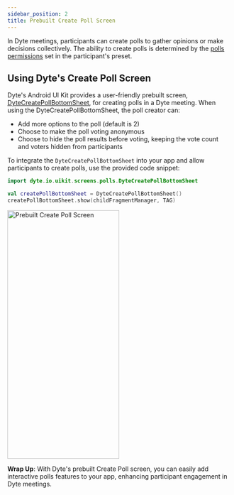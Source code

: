```yaml
---
sidebar_position: 2
title: Prebuilt Create Poll Screen
---
```


In Dyte meetings, participants can create polls to gather opinions or make decisions collectively. 
The ability to create polls is determined by the [polls permissions](/guides/livestream/advanced/configuring-permissions#polls) 
set in the participant's preset.

## Using Dyte's Create Poll Screen

Dyte's Android UI Kit provides a user-friendly prebuilt screen, [DyteCreatePollBottomSheet](/android/components/dyte-poll-form), 
for creating polls in a Dyte meeting. When using the DyteCreatePollBottomSheet, the poll creator can:

- Add more options to the poll (default is 2)
- Choose to make the poll voting anonymous
- Choose to hide the poll results before voting, keeping the vote count and voters hidden from participants

To integrate the `DyteCreatePollBottomSheet` into your app and allow participants to create polls, 
use the provided code snippet:

```kotlin
import dyte.io.uikit.screens.polls.DyteCreatePollBottomSheet

val createPollBottomSheet = DyteCreatePollBottomSheet()
createPollBottomSheet.show(childFragmentManager, TAG)
```

<img
  src="/static/android-ui-kit/polls/prebuilt-create-poll.png"
  width="252"
  height="560"
  alt="Prebuilt Create Poll Screen"
  className="mb-10"
/>

**Wrap Up**: With Dyte's prebuilt Create Poll screen, you can easily add interactive polls features
to your app, enhancing participant engagement in Dyte meetings.





